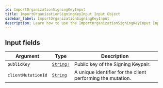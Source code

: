 ```yaml
---
id: ImportOrganizationSigningKeyInput
title: ImportOrganizationSigningKeyInput Input Object
sidebar_label: ImportOrganizationSigningKeyInput
description: Learn how to use the ImportOrganizationSigningKeyInput Input Object for Builder's API.
---
```


## Input fields

| Argument           | Type                                      | Description                                                 |
| ------------------ | ----------------------------------------- | ----------------------------------------------------------- |
| `publicKey`        | [`String!`](/self-managed/composer/builder/api/schema/scalar/String.mdx) | Public key of the Signing Keypair.                          |
| `clientMutationId` | [`String`](/self-managed/composer/builder/api/schema/scalar/String.mdx)  | A unique identifier for the client performing the mutation. |
